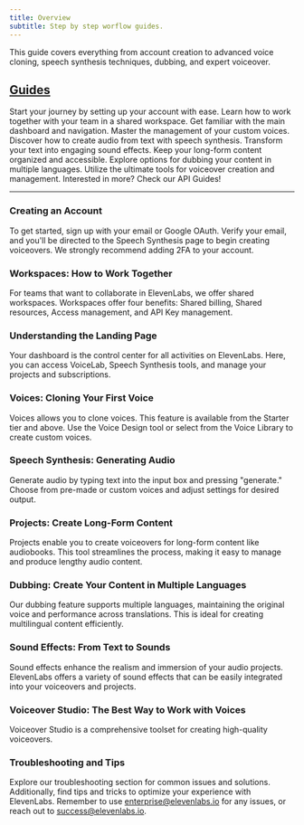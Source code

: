 ```yaml
---
title: Overview
subtitle: Step by step worflow guides.
---
```


This guide covers everything from account creation to advanced voice cloning, speech synthesis techniques, dubbing, and expert voiceover.

## [Guides](/docs/product/guides/getting-started)

<CardGroup cols={2}>
  <Card
    title="Creating an Account"
    icon="duotone user-plus"
    href="/docs/product/guides/creating-the-account"
  >
    Start your journey by setting up your account with ease.
  </Card>
  <Card
    title="Workspace: Collaborating with Your Team"
    icon="duotone users"
    href="/docs/product/guides/workspace"
  >
    Learn how to work together with your team in a shared workspace.
  </Card>
  <Card
    title="Understanding the Landing Page"
    icon="duotone page"
    href="/docs/product/guides/landing-page"
  >
    Get familiar with the main dashboard and navigation.
  </Card>
  <Card title="Managing Your Voices" icon="duotone microphone" href="/docs/product/guides/voices">
    Master the management of your custom voices.
  </Card>
  <Card
    title="Speech Synthesis: Generating Audio"
    icon="duotone volume-high"
    href="/docs/product/guides/speech-synthesis"
  >
    Discover how to create audio from text with speech synthesis.
  </Card>
  <Card
    title="Sound Effects: From Text to Sounds"
    icon="duotone headphones"
    href="/docs/product/guides/sound-effects"
  >
    Transform your text into engaging sound effects.
  </Card>
  <Card
    title="Managing Long-Form Content"
    icon="duotone podcast"
    href="/docs/product/guides/projects"
  >
    Keep your long-form content organized and accessible.
  </Card>
  <Card
    title="Dubbing: Multilingual Support"
    icon="duotone language"
    href="/docs/product/guides/dubbing"
  >
    Explore options for dubbing your content in multiple languages.
  </Card>
  <Card
    title="Voiceover Studio: The Best Way to Work with Voices"
    icon="duotone microphone-lines"
    href="/docs/product/guides/voiceover-studio"
  >
    Utilize the ultimate tools for voiceover creation and management.
  </Card>
  <Card title="API Guides" icon="duotone code" href="/docs/api-reference">
    Interested in more? Check our API Guides!
  </Card>
</CardGroup>

---

### Creating an Account

To get started, sign up with your email or Google OAuth. Verify your email, and you'll be directed to the Speech Synthesis page to begin creating voiceovers. We strongly recommend adding 2FA to your account.

### Workspaces: How to Work Together

For teams that want to collaborate in ElevenLabs, we offer shared workspaces. Workspaces offer four benefits: Shared billing, Shared resources, Access management, and API Key management.

### Understanding the Landing Page

Your dashboard is the control center for all activities on ElevenLabs. Here, you can access VoiceLab, Speech Synthesis tools, and manage your projects and subscriptions.

### Voices: Cloning Your First Voice

Voices allows you to clone voices. This feature is available from the Starter tier and above. Use the Voice Design tool or select from the Voice Library to create custom voices.

### Speech Synthesis: Generating Audio

Generate audio by typing text into the input box and pressing "generate." Choose from pre-made or custom voices and adjust settings for desired output.

### Projects: Create Long-Form Content

Projects enable you to create voiceovers for long-form content like audiobooks. This tool streamlines the process, making it easy to manage and produce lengthy audio content.

### Dubbing: Create Your Content in Multiple Languages

Our dubbing feature supports multiple languages, maintaining the original voice and performance across translations. This is ideal for creating multilingual content efficiently.

### Sound Effects: From Text to Sounds

Sound effects enhance the realism and immersion of your audio projects. ElevenLabs offers a variety of sound effects that can be easily integrated into your voiceovers and projects.

### Voiceover Studio: The Best Way to Work with Voices

Voiceover Studio is a comprehensive toolset for creating high-quality voiceovers.

### Troubleshooting and Tips

Explore our troubleshooting section for common issues and solutions. Additionally, find tips and tricks to optimize your experience with ElevenLabs. Remember to use enterprise@elevenlabs.io for any issues, or reach out to success@elevenlabs.io.
